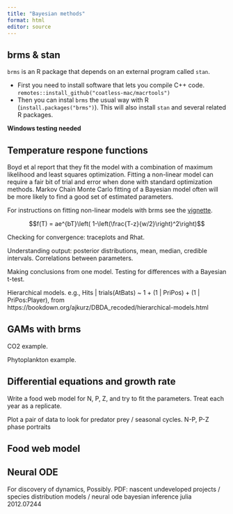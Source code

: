 ```yaml
---
title: "Bayesian methods"
format: html
editor: source
---
```


## brms & stan

`brms` is an R package that depends on an external program called `stan`. 

* First you need to install software that lets you compile C++ code. `remotes::install_github("coatless-mac/macrtools")`
* Then you can instal `brms` the usual way with R (`install.packages("brms")`). This will also install `stan` and several related R packages.

**Windows testing needed**

## Temperature respone functions

Boyd et al report that they fit the model with a combination of maximum likelihood and least squares optimization. Fitting a non-linear model can require a fair bit of trial and error when done with standard optimization methods. Markov Chain Monte Carlo fitting of a Bayesian model often will be more likely to find a good set of estimated parameters.

For instructions on fitting non-linear models with brms see the [vignette](https://cran.rstudio.com/web/packages/brms/vignettes/brms_nonlinear.html).

$$f(T) = ae^{bT}\left( 1-\left(\frac{T-z}{w/2}\right)^2\right)$$


Checking for convergence: traceplots and Rhat.

Understanding output: posterior distributions, mean, median, credible intervals. Correlations between parameters.

Making conclusions from one model. Testing for differences with a Bayesian t-test.

Hierarchical models.
e.g.,    Hits  | trials(AtBats) ~ 1 + (1 | PriPos) + (1 | PriPos:Player),
from https://bookdown.org/ajkurz/DBDA_recoded/hierarchical-models.html




## GAMs with brms

CO2 example.

Phytoplankton example.


## Differential equations and growth rate

Write a food web model for N, P, Z, and try to fit the parameters. Treat each year as a replicate.

Plot a pair of data to look for predator prey / seasonal cycles.
N-P, P-Z phase portraits


## Food web model


## Neural ODE

For discovery of dynamics, Possibly. 
PDF: nascent undeveloped projects / species distribution models / neural ode bayesian inference julia 2012.07244
